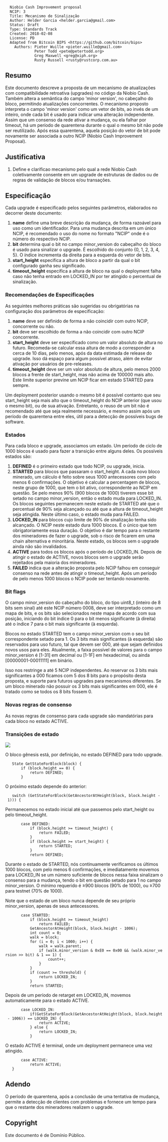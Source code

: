 <pre>
  Niobio Cash Improvement proposal
  NCIP: 3
  Title: Mecanismo de Sinalização
  Author: Helder Garcia <helder.garcia@gmail.com>
  Status: Draft
  Type: Standards Track
  Created: 2018-02-08
  License: PD
  Adapted from Bitcoin BIPS <https://github.com/bitcoin/bips>
    Authors: Pieter Wuille <pieter.wuille@gmail.com>
             Peter Todd <pete@petertodd.org>
             Greg Maxwell <greg@xiph.org>
             Rusty Russell <rusty@rustcorp.com.au>
</pre>

==Resumo==

Este documento descreve a proposta de um mecanismo de atualizações com compatibilidade retroativa (upgrades) no código da Niobio Cash. Também altera a semântica do campo 'minor version', no cabeçalho do bloco, permitindo atualizações concorrentes.
O mecanismo proposto interpreta o campo 'minor version' como um vetor de bits, ao invés de um inteiro, onde cada bit é usado para indicar uma alteração independente. Assim que um consenso da rede ativar a mudança, ou ela falhar por timeout, há um período de quarentena durante o qual o mesmo bit não pode ser reutilizado. Após essa quarentena, aquela posição do vetor de bit pode novamente ser associada a outro NCIP (Niobio Cash Improvement Proposal).

==Justificativa==

# Define e clarificao mecanismo pelo qual a rede Niobio Cash coletivamente consente em um upgrade de estruturas de dados ou de regras de validação de blocos e/ou transações.

==Especificação==

Cada upgrade é especificado pelos seguintes parâmetros, elaborados no decorrer deste documento:

# '''name''' define uma breve descrição da mudança, de forma razoável para uso como um identificador. Para uma mudança descrita em um único NCIP, é recomendado o uso do nome no formato "NCIP<número>" onde <número> é o número do respectivo NCIP.
# '''bit''' determina qual o bit no campo minor_version do cabeçalho do bloco é usado para sinalizar o upgrade. É escolhido do conjunto {0, 1, 2, 3, 4, 5}. O índice incrementa da direita para a esquerda do vetor de bits.
# '''start_height''' especifica a altura de bloco a partir da qual o bit configurado ganha seu significado.
# '''timeout_height''' especifica a altura de bloco na qual o deployment falha caso não tenha entrado em LOCKED_IN por ter atingido o percentual de sinalização.

===Recomendações de Especificações===

As seguintes melhores práticas são sugeridas ou obrigatórias na configuração dos parâmetros de especificação:

# '''name''' deve ser definido de forma a não coincidir com outro NCIP, concorrente ou não.
# '''bit''' deve ser escolhido de forma a não coincidir com outro NCIP concorrente.
# '''start_height''' deve ser especificado como um valor absoluto de altura no futuro. Recomeda-se calcular essa altura de modo a corresponder a cerca de 10 dias, pelo menos, após da data estimada de release do upgrade. Isso dá espaço para algum possível atraso, além de evitar ativação por usuários de pre-releases.
# '''timeout_height''' deve ser um valor absoluto de altura, pelo menos 2000 blocos a frente de start_height, mas não acima de 100000 mais alto. Este limite superior previne um NCIP ficar em estado STARTED para sempre.

Um deployment posterior usando o mesmo bit é possível contanto que seu start_height seja mais alto que o timeout_height do NCIP anterior (que usou o mesmo bit), ou de sua ativação. Entretanto, o reuso de um bit não é recomendado até que seja realmente necessário, e mesmo assim após um período de quarentena entre eles, útil para a detecção de possíveis bugs de software.

===Estados===

Para cada bloco e upgrade, associamos um estado. Um período de ciclo de 1000 blocos é usado para fazer a transição entre alguns deles. Os possíveis estados são:

# '''DEFINED''' é o primeiro estado que todo NCIP, ou upgrade, inicia.
# '''STARTED''' para blocos que passaram o start_height. A cada novo bloco minerado, um cálculo é feito sobre seus 1000 antecessores com pelo menos 6 confirmações. O objetivo é calcular a percentagem de blocos, neste grupo de 1000, que tem o bit ativo, correspondente ao NCIP em questão. Se pelo menos 90% (900 blocos de 1000) tiverem esse bit setado no campo minor_version, então o estado muda para LOCKED_IN. Os blocos seguintes permanecem neste estado de STARTED até que o percentual de 90% seja alcançado ou até que a altura de timeout_height seja atingida. Neste último caso, o estado muda para FAILED.
# '''LOCKED_IN''' para blocos cujo limite de 90% de sinalização tenha sido alcançado. O NCIP neste estado dura 1000 blocos. É o único que tem obrigatoriamente essa duração. O objetivo é dar tempo para o restante dos mineradores de fazer o upgrade, sob o risco de ficarem em uma chain alternativa e minoritária. Neste estado, os blocos sem o upgrade ainda não são invalidados.
# '''ACTIVE''' para todos os blocos após o período de LOCKED_IN. Depois de atingir o estado de ACTIVE, novos blocos sem o upgrade serão rejeitados pela maioria dos mineradores.
# '''FAILED''' indica que a alteração proposta pelo NCIP falhou em conseguir consenso na rede antes de atingir o timeout_height. Após um período de pelo menos 1000 blocos o NCIP pode ser tentando novamente.

===Bit flags===

O campo minor_version do cabeçalho do bloco, do tipo uint8_t (inteiro de 8 bits sem sinal) até este NCIP número 0008, deve ser interpretado como um mapa de bits, e os bits são selecionados neste mapa de acordo com sua posição, iniciando do bit índice 0 para o bit menos significante (à direita) até o índice 7 para o bit mais significante (à esquerda).

Blocos no estado STARTED tem o campo minor_version com o seu bit correspondente setado para 1. Os 3 bits mais significantes (à esquerda) são reservados para uso futuro, tal que devem ser 000, até que sejam definidos novos usos para eles. Atualmente, a faixa possível de valores para o campo minor_version é [1-31] em decimal ou [1-1F] em hexadecimal, ou ainda [00000001-00011111] em binário.

Isso nos restringe a até 5 NCIP independentes. Ao reservar os 3 bits mais significantes a 000 ficamos com 5 dos 8 bits para o propósito desta proposta, e suporte para futuros upgrades para mecanismos diferentes.
Se um bloco minerado não possuir os 3 bits mais significantes em 000, ele é tratado como se todos os 8 bits fossem 0.

===Novas regras de consenso===

As novas regras de consenso para cada upgrade são mandatórias para cada bloco no estado ACTIVE.

===Transições de estado===

<img src="ncip-0003/NCIP0003-Figure01.png" align="middle"></img>

O bloco gênesis está, por definição, no estado DEFINED para todo upgrade.

    State GetStateForBlock(block) {
        if (block.height == 0) {
            return DEFINED;
        }

O próximo estado depende do anterior:

    switch (GetStateForBlock(GetAncestorAtHeight(block, block.height - 1))) {

Permanecemos no estado inicial até que passemos pelo start_height ou pelo timeout_height.

        case DEFINED:
            if (block.height >= timeout_height) {
                return FAILED;
            }
            if (block.height >= start_height) {
                return STARTED;
            }
            return DEFINED;

Durante o estado de STARTED, nós continuamente verificamos os últimos 1000 blocos, com pelo menos 6 confirmações, e imediatamente movemos para LOCKED_IN se um número suficiente de blocos nessa faixa sinalizam o consenso para a mudança, tendo o bit em questão setado para 1 no campo minor_version. O mínimo requerido é ≥900 blocos (90% de 1000), ou ≥700 para testnet (70% de 1000).

Note que o estado de um bloco nunca depende de seu próprio minor_version, apenas de seus antecessores.

        case STARTED:
            if (block.height >= timeout_height)
                return FAILED;
            GetAncestorAtHeight(block, block.height - 1006);
            int count = 0;
            walk = block;
            for (i = 0; i < 1000; i++) {
                walk = walk.parent;
                if (walk.minor_version & 0xE0 == 0x00 && (walk.minor_version >> bit) & 1 == 1) {
                    count++;
                }
            }
            if (count >= threshold) {
                return LOCKED_IN;
            }
            return STARTED;

Depois de um período de retarget em LOCKED_IN, movemos automaticamente para o estado ACTIVE.

        case LOCKED_IN:
            if(GetStateForBlock(GetAncestorAtHeight(block, block.height - 1006)) == LOCKED_IN) {
                return ACTIVE;
            } else {
                return LOCKED_IN;
            }

O estado ACTIVE é terminal, onde um deployment permanece uma vez atingido.

        case ACTIVE:
            return ACTIVE;
    }

==Adendo==

O período de quarentena, após a conclusão de uma tentativa de mudança, permite a detecção de clientes com problemas e fornece um tempo para que o restante dos mineradores realizem o upgrade.

==Copyright==

Este documento é de Domínio Público.
